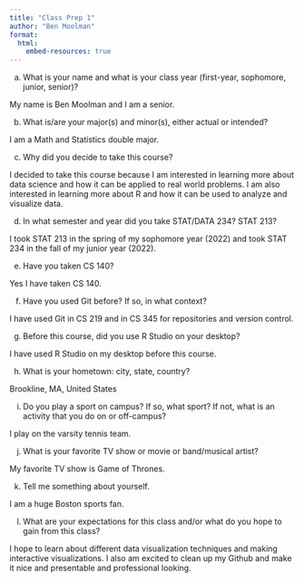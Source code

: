 ```yaml
---
title: "Class Prep 1"
author: "Ben Moolman"
format:
  html:
    embed-resources: true
---
```


a. What is your name and what is your class year (first-year, sophomore, junior, senior)?

My name is Ben Moolman and I am a senior.

b. What is/are your major(s) and minor(s), either actual or intended?

I am a Math and Statistics double major.

c. Why did you decide to take this course?

I decided to take this course because I am interested in learning more about data science and how it can be applied to real world problems. I am also interested in learning more about R and how it can be used to analyze and visualize data.

d. In what semester and year did you take STAT/DATA 234? STAT 213?

I took STAT 213 in the spring of my sophomore year (2022) and took STAT 234 in the fall of my junior year (2022).

e. Have you taken CS 140?

Yes I have taken CS 140.

f. Have you used Git before? If so, in what context?

I have used Git in CS 219 and in CS 345 for repositories and version control.

g. Before this course, did you use R Studio on your desktop?

I have used R Studio on my desktop before this course.

h. What is your hometown: city, state, country?

Brookline, MA, United States

i. Do you play a sport on campus? If so, what sport? If not, what is an activity that you do on or off-campus?

I play on the varsity tennis team.

j. What is your favorite TV show or movie or band/musical artist?

My favorite TV show is Game of Thrones.

k. Tell me something about yourself.

I am a huge Boston sports fan.

l. What are your expectations for this class and/or what do you hope to gain from this class?

I hope to learn about different data visualization techniques and making interactive visualizations. I also am excited to clean up my Github and make it nice and presentable and professional looking.